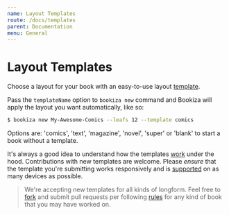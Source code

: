 ```yaml
---
name: Layout Templates
route: /docs/templates
parent: Documentation
menu: General
---
```



# Layout Templates

Choose a layout for your book with an easy-to-use layout [template](https://github.com/bookiza/templates).


Pass the `templateName` option to `bookiza new` command and Bookiza will apply the layout you want automatically, like so:

```bash
$ bookiza new My-Awesome-Comics --leafs 12 --template comics
```

Options are: 'comics', 'text', 'magazine', 'novel', 'super' or 'blank' to start a book without a template.

It's always a good idea to understand how the templates [work](https://bubblin.io/docs/layouts) under the hood. Contributions with new templates are welcome. Please *ensure* that the template you're submitting works responsively and is [supported](https://bubblin.io/support) on as many devices as possible.


> We're accepting new templates for all kinds of longform.
  Feel free to <a href ="https://github.com/bookiza/templates#fork-destination-box">fork</a> and submit pull requests per following <a href="https://github.com/bookiza/templates#rules">rules</a> for any kind of book that you may have worked on.
